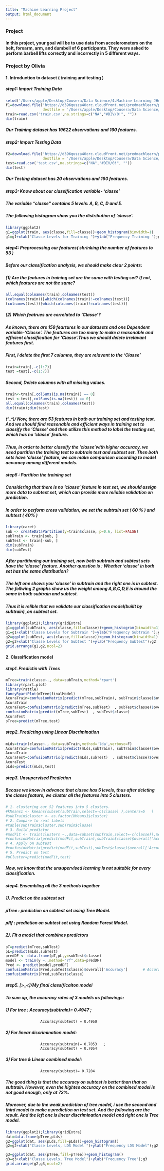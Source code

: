 ```yaml
---
title: "Machine Learning Project"
output: html_document
---
```

### **Project**
####  In this project, your goal will be to use data from accelerometers on the belt, forearm, arm, and dumbell of 6 participants. They were asked to perform barbell lifts correctly and incorrectly in 5 different ways. 
### **Project by Olivia**
#### 1. Introduction to dataset ( training and testing )
##### step1: Import Training Data 
```r
setwd('/Users/apple/Desktop/Cousera/Data Science/4.Machine Learning JHopkins')
f1=download.file('https://d396qusza40orc.cloudfront.net/predmachlearn/pml-training.csv',
                 destfile = '/Users/apple/Desktop/Cousera/Data Science/4.Machine Learning JHopkins/train.csv',method='curl')
train=read.csv('train.csv',na.strings=c("NA","#DIV/0!", ""))
dim(train)
```
##### Our Training dataset has 19622 observations and 160 features.
##### step2: Import Testing Data
```r
f2=download.file('https://d396qusza40orc.cloudfront.net/predmachlearn/pml-testing.csv',
                 destfile = '/Users/apple/Desktop/Cousera/Data Science/4.Machine Learning JHopkins/test.csv',method='curl')
test=read.csv('test.csv',na.strings=c("NA","#DIV/0!", ""))
dim(test)
```
##### Our Testing dataset has 20 observations and 160 features.
##### step3: Know about our classification variable- 'classe'
##### The variable “classe” contains 5 levels: A, B, C, D and E. 
##### The following histogram show you the distribution of 'classe'. 
```r
library(ggplot2)
g1=ggplot(train, aes(classe,fill=classe))+geom_histogram(binwidth=1)
g1=g1+xlab("Classe Levels for Training ")+ylab("Frequency Training ");g1
```
##### step4: Preprocessing our features( shrinking the number of features to 53 )
##### Before our classification analysis, we should make clear 2 points:
##### (1) Are the features in training set are the same with testing set? If not, which features are not the same?
```r
all.equal(colnames(train),colnames(test))
(colnames(train))[which(colnames(train)!=colnames(test))]
(colnames(test))[which(colnames(train)!=colnames(test))]
```
##### (2) Which featrues are correlated to 'Classe'? 
##### As known, there are 159 feartures in our datasets and one Dependent variable-'Classe'. The features are too many to make a reasonable and efficient classification for 'Classe'.Thus we should delete irrelavant features first.
##### First, I delete the first 7 columns, they are relavant to the 'Classe'
```r
train=train[,-c(1:7)]
test =test[,-c(1:7)]
```
##### Second, Delete columns with all missing values.
##### 
```r
train<-train[,colSums(is.na(train)) == 0]
test <-test[,colSums(is.na(test)) == 0]
all.equal(colnames(train),colnames(test))
dim(train);dim(test)
```
##### \(^_^)/ Now, there are 53 features in both our training set and testing test. And we should find reasonable and efficient ways in training set to classify the 'Classe' and then utilize this method to label the testing set, which has no 'classe' feature. 
##### Thus, in order to better classify the 'classe'with higher accuracy, we need partition the training test to subtrain test and subtest set. Then both sets have 'classe' feature, we can make comparison according to model accuracy among different models.
##### step5 : Partition the training set
##### Considering that there is no 'classe' feature in test set, we should assign more data to subtest set, which can provide more reliable validation on prediction.
##### In order to perform cross validation,  we set the subtrain set ( 60 % ) and subtest ( 40% ) 
```r
library(caret)
sub <- createDataPartition(y=train$classe, p=0.6, list=FALSE)
subTrain <- train[sub, ] 
subTest <- train[-sub, ]
dim(subTrain)
dim(subTest)
```
##### After partitioning our training set, now both subtrain and subtest sets have the 'classe' feature. Another question is : Whether 'classe' in both set has the same distribution? 
##### The left one shows you 'classe' in subtrain and the right one is in subtest. The follwing 2 graphs show us the weight among A,B,C,D,E is around the same in both subtrain and subtest.
##### Thus it is relible that we validate our classification model(buillt by subtrain) ,on subtest set.
```r
library(ggplot2);library(gridExtra)
g1=ggplot(subTrain, aes(classe,fill=classe))+geom_histogram(binwidth=1)
g1=g1+xlab("Classe Levels for Subtrain ")+ylab("Frequency Subtrain ");g1
g2=ggplot(subTest, aes(classe,fill=classe))+geom_histogram(binwidth=1)
g2=g2+xlab("Classe Levels for Subtest ")+ylab("Frequency Subtest");g2
grid.arrange(g1,g2,ncol=2)
```

#### 2. Classification model
##### step1. Predictin with Trees
```r
mTree=train(classe~., data=subTrain,method='rpart')
library(rpart.plot)
library(rattle)
fancyRpartPlot(mTree$finalModel)
AcuraTrain=confusionMatrix(predict(mTree,subTrain), subTrain$classe)$overall['Accuracy'] 
AcuraTrain       
AcuraTest=confusionMatrix(predict(mTree,subTest)  , subTest$classe)$overall['Accuracy']
confusionMatrix(predict(mTree,subTest)  , subTest$classe)
AcuraTest        
pTree=predict(mTree,test)
```
##### step2. Predicting using Linear Discrimination
```r
mLds=train(classe~., data=subTrain,method='lda',verbose=F)
AcuraTrain=confusionMatrix(predict(mLds,subTrain), subTrain$classe)$overall['Accuracy'] 
AcuraTrain          
AcuraTest=confusionMatrix(predict(mLds,subTest)  , subTest$classe)$overall['Accuracy']
AcuraTest           
pLds=predict(mLds,test)
```
##### step3. Unsupervised Prediction
##### Becase we know in advance that classe has 5 levels, thus after deleting the classe feature, we cluster all the features into 5 clusters.
```r
# 1. clustering our 52 features into 5 clusters.
#kMeans1 <- kmeans(subset(subTrain,select=-c(classe) ),centers=5   )
#subTrain$cluster <- as.factor(kMeans1$cluster)
# 2. Compare to real labels
#table(subTrain$cluster,subTrain$classe)
# 3. Build predictor
#modFit <- train(clusters ~.,data=subset(subTrain,select=-c(classe)),method="rpart")
#confusionMatrix(predict(modFit,subTrain),subTrain$classe)$overall['Accuracy']
# 4. Apply on subtest
#confusionMatrix(predict(modFit,subTest),subTest$classe)$overall['Accuracy']
# 5. Predict on test
#pCluster=predict(modFit,test)
```
##### Now, we know that the unsupervised learning is not suitable for every classification. 

##### step4. Ensembling all the 3 methods together
##### 1). Predict on the subtest set
##### pTree : prediction on subtest set using Tree Model.
##### pRf   : prediction on subtest set using Random Forest Model.
##### 2). Fit a model that combines predictors

```r
pT=predict(mTree,subTest)
pL=predict(mLds,subTest)
predDF <- data.frame(pT,pL,y=subTest$classe)
model <- train(y ~.,method="rf",data=predDF)
Pred <- predict(model,predDF)
confusionMatrix(Pred,subTest$classe)$overall['Accuracy']       # Accuracy: 0.7204
confusionMatrix(Pred,subTest$classe)
```
##### step5. [>_<]/My final classificaiton model
##### To sum up, the accuracy rates of 3 models as followings:
##### 1) For tree : Accuracy(subtrain)= 0.4947   ;
                    Accuracy(subtest) = 0.4960   
##### 2) For linear discrimination model:
                    Accuracy(subtrain)= 0.7053   ;
                    Accuracy(subtest) = 0.7064
##### 3) For tree & Linear combined model:
                    Accuracy(subtest)= 0.7204
##### The good thing is that the accuracy on subtest is better than that on subtrain. However, even the hightes accuracy on the combined model is not good enough, only at 72%.
##### Moreover, due to the weak prediction of tree model, i use the second and third model to make a prediction on test set. And the following are the result. And the left one is linear discrimination model and right one is Tree model. 
```r
library(ggplot2);library(gridExtra)
dat=data.frame(pTree,pLds)
g2=ggplot(dat, aes(pLds,fill=pLds))+geom_histogram()
g2=g2+xlab("Classe Levels, LDS Model ")+ylab("Frequency LDS Model");g2

g3=ggplot(dat, aes(pTree,fill=pTree))+geom_histogram()
g3=g3+xlab("Classe Levels, Tree Model")+ylab("Frequency Tree");g3
grid.arrange(g2,g3,ncol=2)

```





























